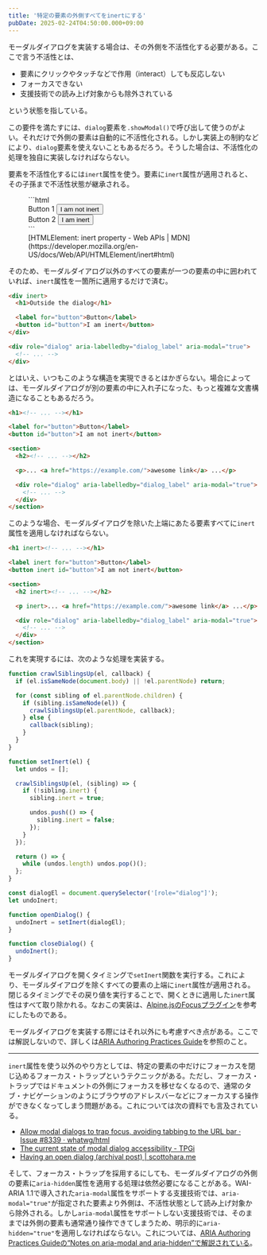 ```yaml
---
title: '特定の要素の外側すべてをinertにする'
pubDate: 2025-02-24T04:50:00.000+09:00
---
```


モーダルダイアログを実装する場合は、その外側を不活性化する必要がある。ここで言う不活性とは、

- 要素にクリックやタッチなどで作用（interact）しても反応しない
- フォーカスできない
- 支援技術での読み上げ対象からも除外されている

という状態を指している。

この要件を満たすには、`dialog`要素を`.showModal()`で呼び出して使うのがよい。それだけで外側の要素は自動的に不活性化される。しかし実装上の制約などにより、`dialog`要素を使えないこともあるだろう。そうした場合は、不活性化の処理を独自に実装しなければならない。

要素を不活性化するには`inert`属性を使う。要素に`inert`属性が適用されると、その子孫まで不活性状態が継承される。

<figure>
```html
<div>
  <label for="button1">Button 1</label>
  <button id="button1">I am not inert</button>
</div>

<div inert>
  <label for="button2">Button 2</label>
  <button id="button2">I am inert</button>
</div>
```

<figcaption>
  [HTMLElement: inert property - Web APIs |
  MDN](https://developer.mozilla.org/en-US/docs/Web/API/HTMLElement/inert#html)
</figcaption>
</figure>

そのため、モーダルダイアログ以外のすべての要素が一つの要素の中に囲われていれば、`inert`属性を一箇所に適用するだけで済む。

```html
<div inert>
  <h1>Outside the dialog</h1>

  <label for="button">Button</label>
  <button id="button">I am inert</button>
</div>

<div role="dialog" aria-labelledby="dialog_label" aria-modal="true">
  <!-- ... -->
</div>
```

とはいえ、いつもこのような構造を実現できるとはかぎらない。場合によっては、モーダルダイアログが別の要素の中に入れ子になった、もっと複雑な文書構造になることもあるだろう。

```html
<h1><!-- ... --></h1>

<label for="button">Button</label>
<button id="button">I am not inert</button>

<section>
  <h2><!-- ... --></h2>

  <p>... <a href="https://example.com/">awesome link</a> ...</p>

  <div role="dialog" aria-labelledby="dialog_label" aria-modal="true">
    <!-- ... -->
  </div>
</section>
```

このような場合、モーダルダイアログを除いた上端にあたる要素すべてに`inert`属性を適用しなければならない。

```html
<h1 inert><!-- ... --></h1>

<label inert for="button">Button</label>
<button inert id="button">I am not inert</button>

<section>
  <h2 inert><!-- ... --></h2>

  <p inert>... <a href="https://example.com/">awesome link</a> ...</p>

  <div role="dialog" aria-labelledby="dialog_label" aria-modal="true">
    <!-- ... -->
  </div>
</section>
```

これを実現するには、次のような処理を実装する。

```javascript
function crawlSiblingsUp(el, callback) {
  if (el.isSameNode(document.body) || !el.parentNode) return;

  for (const sibling of el.parentNode.children) {
    if (sibling.isSameNode(el)) {
      crawlSiblingsUp(el.parentNode, callback);
    } else {
      callback(sibling);
    }
  }
}

function setInert(el) {
  let undos = [];

  crawlSiblingsUp(el, (sibling) => {
    if (!sibling.inert) {
      sibling.inert = true;

      undos.push(() => {
        sibling.inert = false;
      });
    }
  });

  return () => {
    while (undos.length) undos.pop()();
  };
}

const dialogEl = document.querySelector('[role="dialog"]');
let undoInert;

function openDialog() {
  undoInert = setInert(dialogEl);
}

function closeDialog() {
  undoInert();
}
```

モーダルダイアログを開くタイミングで`setInert`関数を実行する。これにより、モーダルダイアログを除くすべての要素の上端に`inert`属性が適用される。閉じるタイミングでその戻り値を実行することで、開くときに適用した`inert`属性はすべて取り除かれる。なおこの実装は、[Alpine.jsのFocusプラグイン](https://alpinejs.dev/plugins/focus)を参考にしたものである。

モーダルダイアログを実装する際にはそれ以外にも考慮すべき点がある。ここでは解説しないので、詳しくは[ARIA Authoring Practices Guide](https://www.w3.org/WAI/ARIA/apg/patterns/dialog-modal/examples/dialog/)を参照のこと。

---

`inert`属性を使う以外のやり方としては、特定の要素の中だけにフォーカスを閉じ込めるフォーカス・トラップというテクニックがある。ただし、フォーカス・トラップではドキュメントの外側にフォーカスを移せなくなるので、通常のタブ・ナビゲーションのようにブラウザのアドレスバーなどにフォーカスする操作ができなくなってしまう問題がある。これについては次の資料でも言及されている。

- [Allow modal dialogs to trap focus, avoiding tabbing to the URL bar · Issue #8339 · whatwg/html](https://github.com/whatwg/html/issues/8339)
- [The current state of modal dialog accessibility - TPGi](https://www.tpgi.com/the-current-state-of-modal-dialog-accessibility/)
- [Having an open dialog (archival post) | scottohara.me](https://www.scottohara.me/blog/2019/03/05/open-dialog.html)

そして、フォーカス・トラップを採用するにしても、モーダルダイアログの外側の要素に`aria-hidden`属性を適用する処理は依然必要になることがある。WAI-ARIA 1.1で導入された`aria-modal`属性をサポートする支援技術では、`aria-modal="true"`が指定された要素より外側は、不活性状態として読み上げ対象から除外される。しかし`aria-modal`属性をサポートしない支援技術では、そのままでは外側の要素も通常通り操作できてしまうため、明示的に`aria-hidden="true"`を適用しなければならない。これについては、[ARIA Authoring Practices Guideの“Notes on aria-modal and aria-hidden”で解説されている](https://www.w3.org/WAI/ARIA/apg/patterns/dialog-modal/examples/dialog/#:~:text=Notes%20on%20aria%2Dmodal%20and%20aria%2Dhidden)。
